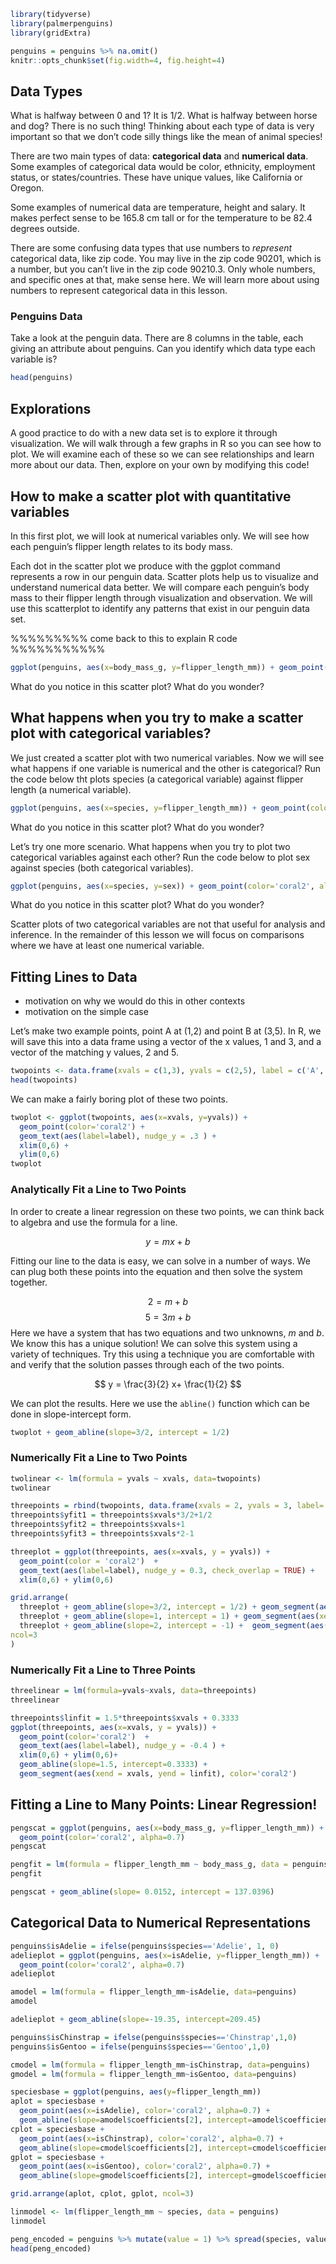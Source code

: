 ```r
library(tidyverse)
library(palmerpenguins)
library(gridExtra)
```


```r
penguins = penguins %>% na.omit()
knitr::opts_chunk$set(fig.width=4, fig.height=4) 
```

## Data Types

What is halfway between 0 and 1? It is 1/2. What is halfway between horse and dog? There is no such thing! Thinking about each type of data is very important so that we don't code silly things like the mean of animal species!

There are two main types of data: **categorical data** and **numerical data**. Some examples of categorical data would be color, ethnicity, employment status, or states/countries. These have unique values, like California or Oregon.

Some examples of numerical data are temperature, height and salary. It makes perfect sense to be 165.8 cm tall or for the temperature to be 82.4 degrees outside.

There are some confusing data types that use numbers to *represent* categorical data, like zip code. You may live in the zip code 90201, which is a number, but you can't live in the zip code 90210.3. Only whole numbers, and specific ones at that, make sense here. We will learn more about using numbers to represent categorical data in this lesson.

### Penguins Data

Take a look at the penguin data. There are 8 columns in the table, each giving an attribute about penguins. Can you identify which data type each variable is?

```r
head(penguins)
```

## Explorations

A good practice to do with a new data set is to explore it through visualization. We will walk through a few graphs in R so you can see how to plot. We will examine each of these so we can see relationships and learn more about our data. Then, explore on your own by modifying this code!

## How to make a scatter plot with quantitative variables

In this first plot, we will look at numerical variables only. We will see how each penguin's flipper length relates to its body mass.

Each dot in the scatter plot we produce with the ggplot command represents a row in our penguin data. Scatter plots help us to visualize and understand numerical data better. We will compare each penguin's body mass to their flipper length through visualization and observation. We will use this scatterplot to identify any patterns that exist in our penguin data set.

%%%%%%%%% come back to this to explain R code %%%%%%%%%%%

```r
ggplot(penguins, aes(x=body_mass_g, y=flipper_length_mm)) + geom_point(color='coral2', alpha=0.7)
```

What do you notice in this scatter plot? What do you wonder?

## What happens when you try to make a scatter plot with categorical variables?

We just created a scatter plot with two numerical variables. Now we will see what happens if one variable is numerical and the other is categorical? Run the code below tht plots species (a categorical variable) against flipper length (a numerical variable).

```r
ggplot(penguins, aes(x=species, y=flipper_length_mm)) + geom_point(color='coral2', alpha=0.7)
```

What do you notice in this scatter plot? What do you wonder?

Let's try one more scenario. What happens when you try to plot two categorical variables against each other? Run the code below to plot sex against species (both categorical variables).

```r
ggplot(penguins, aes(x=species, y=sex)) + geom_point(color='coral2', alpha=0.7)
```

What do you notice in this scatter plot? What do you wonder?

Scatter plots of two categorical variables are not that useful for analysis and inference. In the remainder of this lesson we will focus on comparisons where we have at least one numerical variable.

## Fitting Lines to Data

-   motivation on why we would do this in other contexts
-   motivation on the simple case

Let's make two example points, point A at (1,2) and point B at (3,5). In R, we will save this into a data frame using a vector of the x values, 1 and 3, and a vector of the matching y values, 2 and 5.

```r
twopoints <- data.frame(xvals = c(1,3), yvals = c(2,5), label = c('A','B'))
head(twopoints)
```

We can make a fairly boring plot of these two points.

```r
twoplot <- ggplot(twopoints, aes(x=xvals, y=yvals)) + 
  geom_point(color='coral2') + 
  geom_text(aes(label=label), nudge_y = .3 ) +
  xlim(0,6) + 
  ylim(0,6)
twoplot
```

### Analytically Fit a Line to Two Points

In order to create a linear regression on these two points, we can think back to algebra and use the formula for a line.

$$ 
y = m x + b
$$

Fitting our line to the data is easy, we can solve in a number of ways. We can plug both these points into the equation and then solve the system together.

$$
2 = m + b 
$$ $$5 = 3m+b$$Here we have a system that has two equations and two unknowns, $m$ and $b$. We know this has a unique solution! We can solve this system using a variety of techniques. Try this using a technique you are comfortable with and verify that the solution passes through each of the two points.

$$
y = \frac{3}{2} x+ \frac{1}{2}
$$

We can plot the results. Here we use the `abline()` function which can be done in slope-intercept form.

```r
twoplot + geom_abline(slope=3/2, intercept = 1/2)
```

### Numerically Fit a Line to Two Points

```r
twolinear <- lm(formula = yvals ~ xvals, data=twopoints)
twolinear
```

```r
threepoints = rbind(twopoints, data.frame(xvals = 2, yvals = 3, label='C'))
threepoints$yfit1 = threepoints$xvals*3/2+1/2
threepoints$yfit2 = threepoints$xvals+1
threepoints$yfit3 = threepoints$xvals*2-1

threeplot = ggplot(threepoints, aes(x=xvals, y = yvals)) + 
  geom_point(color = 'coral2')  + 
  geom_text(aes(label=label), nudge_y = 0.3, check_overlap = TRUE) +
  xlim(0,6) + ylim(0,6)

grid.arrange(
  threeplot + geom_abline(slope=3/2, intercept = 1/2) + geom_segment(aes(xend = xvals, yend = yfit1), color='coral2'),
  threeplot + geom_abline(slope=1, intercept = 1) + geom_segment(aes(xend = xvals, yend = yfit2), color='coral2'),
  threeplot + geom_abline(slope=2, intercept = -1) +  geom_segment(aes(xend = xvals, yend = yfit3), color='coral2'),
ncol=3
)
```

### Numerically Fit a Line to Three Points

```r
threelinear = lm(formula=yvals~xvals, data=threepoints)
threelinear
```

```r
threepoints$linfit = 1.5*threepoints$xvals + 0.3333
ggplot(threepoints, aes(x=xvals, y = yvals)) + 
  geom_point(color='coral2')  + 
  geom_text(aes(label=label), nudge_y = -0.4 ) +
  xlim(0,6) + ylim(0,6)+ 
  geom_abline(slope=1.5, intercept=0.3333) + 
  geom_segment(aes(xend = xvals, yend = linfit), color='coral2')
```

## Fitting a Line to Many Points: Linear Regression!

```r
pengscat = ggplot(penguins, aes(x=body_mass_g, y=flipper_length_mm)) + 
  geom_point(color='coral2', alpha=0.7)
pengscat
```

```r
pengfit = lm(formula = flipper_length_mm ~ body_mass_g, data = penguins)
pengfit
```

```r
pengscat + geom_abline(slope= 0.0152, intercept = 137.0396)
```

## Categorical Data to Numerical Representations

```r
penguins$isAdelie = ifelse(penguins$species=='Adelie', 1, 0)
adelieplot = ggplot(penguins, aes(x=isAdelie, y=flipper_length_mm)) + 
  geom_point(color='coral2', alpha=0.7)
adelieplot
```

```r
amodel = lm(formula = flipper_length_mm~isAdelie, data=penguins)
amodel
```

```r
adelieplot + geom_abline(slope=-19.35, intercept=209.45)
```

```r
penguins$isChinstrap = ifelse(penguins$species=='Chinstrap',1,0)
penguins$isGentoo = ifelse(penguins$species=='Gentoo',1,0)

cmodel = lm(formula = flipper_length_mm~isChinstrap, data=penguins)
gmodel = lm(formula = flipper_length_mm~isGentoo, data=penguins)

speciesbase = ggplot(penguins, aes(y=flipper_length_mm)) 
aplot = speciesbase + 
  geom_point(aes(x=isAdelie), color='coral2', alpha=0.7) + 
  geom_abline(slope=amodel$coefficients[2], intercept=amodel$coefficients[1])
cplot = speciesbase + 
  geom_point(aes(x=isChinstrap), color='coral2', alpha=0.7) + 
  geom_abline(slope=cmodel$coefficients[2], intercept=cmodel$coefficients[1])
gplot = speciesbase + 
  geom_point(aes(x=isGentoo), color='coral2', alpha=0.7) + 
  geom_abline(slope=gmodel$coefficients[2], intercept=gmodel$coefficients[1])

grid.arrange(aplot, cplot, gplot, ncol=3)
```

```r
linmodel <- lm(flipper_length_mm ~ species, data = penguins)
linmodel
```

```r
peng_encoded = penguins %>% mutate(value = 1) %>% spread(species, value, fill = 0 )
head(peng_encoded)
```
